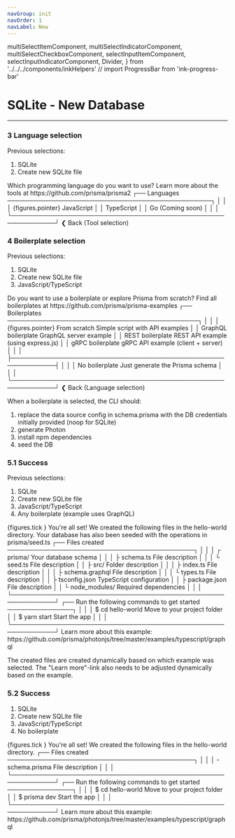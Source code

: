 ```yaml
---
navGroup: init
navOrder: 1
navLabel: New
---
```


  multiSelectItemComponent,
  multiSelectIndicatorComponent,
  multiSelectCheckboxComponent,
  selectInputItemComponent,
  selectInputIndicatorComponent,
  Divider,
} from '../../../components/inkHelpers'
// import ProgressBar from 'ink-progress-bar'

# SQLite - New Database

---

### 3 Language selection

Previous selections:

1. SQLite
1. Create new SQLite file

<Terminal>
  <Box flexDirection="column" marginLeft={2}>
    <Text bold>Which programming language do you want to use?</Text>
    <Color whiteBright dim>Learn more about the tools at https://github.com/prisma/prisma2</Color>
  </Box>

  <Box flexDirection="column" paddingTop={2} paddingBottom={1}>
    <Box>
      <Color gray>┌──</Color>
      <Text bold> Languages </Text>
      <Color gray>───────────────────────────────────────────────┐</Color>
    </Box>
    <Box width={100}>
      <Color gray>│ </Color>
      <Box flexGrow={1}></Box>
      <Color gray> │</Color>
    </Box>
    <Box width={100}>
      <Color gray>│ </Color>
      <Color cyanBright>
        {figures.pointer} <Text bold>JavaScript</Text>
      </Color>
      <Box flexGrow={1}></Box>
      <Color gray> │</Color>
    </Box>
    <Box width={100}>
      <Color gray>│ </Color>
      <Box marginLeft={2}>TypeScript</Box>
      <Box flexGrow={1}></Box>
      <Color gray> │</Color>
    </Box>
    <Box width={100}>
      <Color gray>│ </Color>
      <Box marginLeft={2}>Go <Color whiteBright dim>(Coming soon)</Color></Box>
      <Box flexGrow={1}></Box>
      <Color gray> │</Color>
    </Box>
    <Box width={100}>
      <Color gray>│ </Color>
      <Box flexGrow={1}></Box>
      <Color gray> │</Color>
    </Box>
    <Box width={100}>
      <Color gray>└────────────────────────────────────────────────────────────┘</Color>
    </Box>
  </Box>
  <Box>
    <Color gray>❮ </Color>
    <Text bold>Back</Text>
    <Color whiteBright dim> (Tool selection)</Color>
  </Box>
</Terminal>

### 4 Boilerplate selection

Previous selections:

1. SQLite
1. Create new SQLite file
1. JavaScript/TypeScript

<Terminal>
  <Box flexDirection="column" marginLeft={2}>
    <Text bold>Do you want to use a boilerplate or explore Prisma from scratch?</Text>
    <Color whiteBright dim>Find all boilerplates at https://github.com/prisma/prisma-examples</Color>
  </Box>

  <Box flexDirection="column" paddingTop={2} paddingBottom={1}>
    <Box>
      <Color gray>┌──</Color>
      <Text bold> Boilerplates </Text>
      <Color gray>────────────────────────────────────────────┐</Color>
    </Box>
    <Box width={100}>
      <Color gray>│ </Color>
      <Box flexGrow={1}></Box>
      <Color gray> │</Color>
    </Box>
    <Box width={100}>
      <Color gray>│ </Color>
      <Color cyanBright>
        <Box width={20}>
          {figures.pointer} <Text bold>From scratch</Text>
        </Box>
        <Color dim>  Simple script with API examples</Color>
      </Color>
      <Box flexGrow={1}></Box>
      <Color gray> │</Color>
    </Box>
    <Box width={100}>
      <Color gray>│ </Color>
      <Box width={20} marginLeft={2}>
        GraphQL boilerplate
      </Box>
      <Color dim>GraphQL server example</Color>
      <Box flexGrow={1}></Box>
      <Color gray> │</Color>
    </Box>
    <Box width={100}>
      <Color gray>│ </Color>
      <Box width={20} marginLeft={2}>
        REST boilerplate
      </Box>
      <Color dim>REST API example (using express.js)</Color>
      <Box flexGrow={1}></Box>
      <Color gray> │</Color>
    </Box>
    <Box width={100}>
      <Color gray>│ </Color>
      <Box width={20} marginLeft={2}>
        gRPC boilerplate
      </Box>
      <Color dim>gRPC API example (client + server)</Color>
      <Box flexGrow={1}></Box>
      <Color gray> │</Color>
    </Box>
    <Box width={100}>
      <Color gray>│ </Color>
      <Box flexGrow={1}></Box>
      <Color gray> │</Color>
    </Box>
    <Box width={100}>
      <Color gray>├────────────────────────────────────────────────────────────┤</Color>
    </Box>
    <Box width={100}>
      <Color gray>│ </Color>
      <Box flexGrow={1}></Box>
      <Color gray> │</Color>
    </Box>
    <Box width={100}>
      <Color gray>│ </Color>
      <Box width={20} marginLeft={2}>
        No boilerplate
      </Box>
      <Color dim>Just generate the Prisma schema</Color>
      <Box flexGrow={1}></Box>
      <Color gray> │</Color>
    </Box>
    <Box width={100}>
      <Color gray>│ </Color>
      <Box flexGrow={1}></Box>
      <Color gray> │</Color>
    </Box>
    <Box width={100}>
      <Color gray>└────────────────────────────────────────────────────────────┘</Color>
    </Box>
  </Box>
  <Box>
    <Color gray>❮ </Color>
    <Text bold>Back</Text>
    <Color whiteBright dim> (Language selection)</Color>
  </Box>
</Terminal>

When a boilerplate is selected, the CLI should:

1. replace the data source config in schema.prisma with the DB credentials initially provided (noop for SQLite)
1. generate Photon
1. install npm dependencies
1. seed the DB

### 5.1 Success

Previous selections:

1. SQLite
1. Create new SQLite file
1. JavaScript/TypeScript
1. Any boilerplate (example uses GraphQL)

<Terminal>
  <Color greenBright>{figures.tick } You're all set!</Color>

  <Box marginTop={1} marginLeft={2} flexDirection="column">
    <Text>We created the following files in the hello-world directory.</Text>
    <Box>Your database has also been seeded with the operations in <Text bold>prisma/seed.ts</Text></Box>
  </Box>

  <Box flexDirection="column" paddingTop={2}>
    <Box>
      <Color gray>┌──</Color>
      <Text bold> Files created </Text>
      <Color gray>───────────────────────────────────────────┐</Color>
    </Box>
    <Box width={100}>
      <Color gray>│ </Color>
      <Box flexGrow={1}></Box>
      <Color gray> │</Color>
    </Box>
    <Box width={100}>
      <Color gray>│ </Color>
      <Box width={20}>
        <Text><Color dim>┌</Color> prisma/</Text>
      </Box>
      <Color dim>Your database schema</Color>
      <Box flexGrow={1}></Box>
      <Color gray> │</Color>
    </Box>
    <Box width={100}>
      <Color gray>│ </Color>
      <Box width={20}>
        <Text><Color dim>│ ├ </Color>schema.ts</Text>
      </Box>
      <Color dim>File description</Color>
      <Box flexGrow={1}></Box>
      <Color gray> │</Color>
    </Box>
    <Box width={100}>
      <Color gray>│ </Color>
      <Box width={20}>
        <Text><Color dim>│ └ </Color>seed.ts</Text>
      </Box>
      <Color dim>File description</Color>
      <Box flexGrow={1}></Box>
      <Color gray> │</Color>
    </Box>
    <Box width={100}>
      <Color gray>│ </Color>
      <Box width={20}>
        <Text><Color dim>├ </Color>src/</Text>
      </Box>
      <Color dim>Folder description</Color>
      <Box flexGrow={1}></Box>
      <Color gray> │</Color>
    </Box>
    <Box width={100}>
      <Color gray>│ </Color>
      <Box width={20}>
        <Text><Color dim>│ ├ </Color>index.ts</Text>
      </Box>
      <Color dim>File description</Color>
      <Box flexGrow={1}></Box>
      <Color gray> │</Color>
    </Box>
    <Box width={100}>
      <Color gray>│ </Color>
      <Box width={20}>
        <Text><Color dim>│ ├ </Color>schema.graphql</Text>
      </Box>
      <Color dim>File description</Color>
      <Box flexGrow={1}></Box>
      <Color gray> │</Color>
    </Box>
    <Box width={100}>
      <Color gray>│ </Color>
      <Box width={20}>
        <Text><Color dim>│ └ </Color>types.ts</Text>
      </Box>
      <Color dim>File description</Color>
      <Box flexGrow={1}></Box>
      <Color gray> │</Color>
    </Box>
    <Box width={100}>
      <Color gray>│ </Color>
      <Box width={20}>
        <Text><Color dim>├</Color> tsconfig.json</Text>
      </Box>
      <Color dim>TypeScript configuration</Color>
      <Box flexGrow={1}></Box>
      <Color gray> │</Color>
    </Box>
    <Box width={100}>
      <Color gray>│ </Color>
      <Box width={20}>
        <Text><Color dim>├</Color> package.json</Text>
      </Box>
      <Color dim>File description</Color>
      <Box flexGrow={1}></Box>
      <Color gray> │</Color>
    </Box>
    <Box width={100}>
      <Color gray>│ </Color>
      <Box width={20}>
        <Text><Color dim>└ node_modules/</Color></Text>
      </Box>
      <Color dim>Required dependencies</Color>
      <Box flexGrow={1}></Box>
      <Color gray> │</Color>
    </Box>
    <Box width={100}>
      <Color gray>│ </Color>
      <Box flexGrow={1}></Box>
      <Color gray> │</Color>
    </Box>
    <Box width={100}>
      <Color gray>└────────────────────────────────────────────────────────────┘</Color>
    </Box>
  </Box>

  <Box flexDirection="column" paddingTop={1} paddingBottom={1}>
    <Box>
      <Color gray>┌──</Color>
      <Text bold> Run the following commands to get started </Text>
      <Color gray>───────────────┐</Color>
    </Box>
    <Box width={100}>
      <Color gray>│ </Color>
      <Box flexGrow={1}></Box>
      <Color gray> │</Color>
    </Box>
    <Box width={100}>
      <Color gray>│ </Color>
      <Box width={20}>
        <Text><Color dim>$</Color> cd hello-world</Text>
      </Box>
      <Color dim>Move to your project folder</Color>
      <Box flexGrow={1}></Box>
      <Color gray> │</Color>
    </Box>
    <Box width={100}>
      <Color gray>│ </Color>
      <Box width={20}>
        <Text><Color dim>$ </Color>yarn start</Text>
      </Box>
      <Color dim>Start the app</Color>
      <Box flexGrow={1}></Box>
      <Color gray> │</Color>
    </Box>
    <Box width={100}>
      <Color gray>│ </Color>
      <Box flexGrow={1}></Box>
      <Color gray> │</Color>
    </Box>
    <Box width={100}>
      <Color gray>└────────────────────────────────────────────────────────────┘</Color>
    </Box>
  </Box>
  <Box marginLeft={2} flexDirection="column">
    <Color whiteBright dim>Learn more about this example:</Color>
    <Color whiteBright dim>https://github.com/prisma/photonjs/tree/master/examples/typescript/graphql</Color>
  </Box>
</Terminal>

The created files are created dynamically based on which example was selected. The "Learn more"-link also needs to be adjusted dynamically based on the example.

### 5.2 Success

1. SQLite
1. Create new SQLite file
1. JavaScript/TypeScript
1. No boilerplate

<Terminal>
  <Color greenBright>{figures.tick } You're all set!</Color>

  <Box marginTop={1} marginLeft={2} flexDirection="column">
    We created the following files in the hello-world directory.
  </Box>

  <Box flexDirection="column" paddingTop={2}>
    <Box>
      <Color gray>┌──</Color>
      <Text bold> Files created </Text>
      <Color gray>───────────────────────────────────────────┐</Color>
    </Box>
    <Box width={100}>
      <Color gray>│ </Color>
      <Box flexGrow={1}></Box>
      <Color gray> │</Color>
    </Box>
    <Box width={100}>
      <Color gray>│ </Color>
      <Box width={20}>
        <Text><Color dim>-</Color> schema.prisma</Text>
      </Box>
      <Color dim>File description</Color>
      <Box flexGrow={1}></Box>
      <Color gray> │</Color>
    </Box>
    <Box width={100}>
      <Color gray>│ </Color>
      <Box flexGrow={1}></Box>
      <Color gray> │</Color>
    </Box>
    <Box width={100}>
      <Color gray>└────────────────────────────────────────────────────────────┘</Color>
    </Box>
  </Box>

  <Box flexDirection="column" paddingTop={1} paddingBottom={1}>
    <Box>
      <Color gray>┌──</Color>
      <Text bold> Run the following commands to get started </Text>
      <Color gray>───────────────┐</Color>
    </Box>
    <Box width={100}>
      <Color gray>│ </Color>
      <Box flexGrow={1}></Box>
      <Color gray> │</Color>
    </Box>
    <Box width={100}>
      <Color gray>│ </Color>
      <Box width={20}>
        <Text><Color dim>$</Color> cd hello-world</Text>
      </Box>
      <Color dim>Move to your project folder</Color>
      <Box flexGrow={1}></Box>
      <Color gray> │</Color>
    </Box>
    <Box width={100}>
      <Color gray>│ </Color>
      <Box width={20}>
        <Text><Color dim>$ </Color>prisma dev</Text>
      </Box>
      <Color dim>Start the app</Color>
      <Box flexGrow={1}></Box>
      <Color gray> │</Color>
    </Box>
    <Box width={100}>
      <Color gray>│ </Color>
      <Box flexGrow={1}></Box>
      <Color gray> │</Color>
    </Box>
    <Box width={100}>
      <Color gray>└────────────────────────────────────────────────────────────┘</Color>
    </Box>
  </Box>
  <Box marginLeft={2} flexDirection="column">
    <Color whiteBright dim>Learn more about this example:</Color>
    <Color whiteBright dim>https://github.com/prisma/photonjs/tree/master/examples/typescript/graphql</Color>
  </Box>
</Terminal>